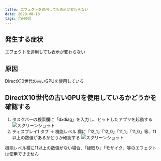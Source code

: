 ```yaml
---
title: エフェクトを適用しても表示が変わらない
date: 2020-08-18
tags: [YMM4]
---
```

## 発生する症状
エフェクトを適用しても表示が変わらない

## 原因
DirectX10世代の古いGPUを使用している

## DirectX10世代の古いGPUを使用しているかどうかを確認する
1. タスクバーの検索欄に「dxdiag」を入力し、ヒットしたアプリを起動する
![スクリーンショット](2769-21.png)
1. ディスプレイ1 タブ → 機能レベル 欄に「12_1」「12_0」「11_1」「11_0」等、11以上の数値があるかどうか確認する
![スクリーンショット](2769-22.png)

機能レベル欄に11以上の数値がない場合、「縁取り」「モザイク」等のエフェクトは使用できません
